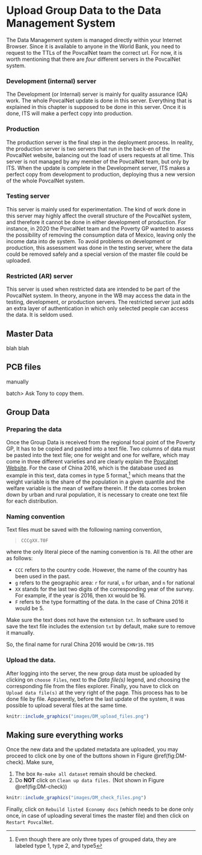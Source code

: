 # Upload Group Data to the Data Management System {#DMGroupData}

The Data Management system is managed directly within your Internet Browser.
Since it is available to anyone in the World Bank, you need to request to the
TTLs of the PovcalNet team the correct url. For now, it is worth mentioning that
there are *four* different servers in the PovcalNet system.

### Development (internal) server {.unnumbered}

The Development (or Internal) server is mainly for quality assurance (QA) work.
The whole PovcalNet update is done in this server. Everything that is explained
in this chapter is supposed to be done in this server. Once it is done, ITS will
make a perfect copy into production.

### Production {.unnumbered}

The production server is the final step in the deployment process. In reality,
the production server is two servers that run in the back-en of the PovcalNet
website, balancing out the load of users requests at all time. This server is
not managed by any member of the PovcalNet team, but only by ITS. When the
update is complete in the Development server, ITS makes a perfect copy from
development to production, deploying thus a new version of the whole PovcalNet
system.

### Testing server {.unnumbered}

This server is mainly used for experimentation. The kind of work done in this
server may highly affect the overall structure of the PovcalNet system, and
therefore it cannot be done in either development of production. For instance,
in 2020 the PovcalNet team and the Poverty GP wanted to assess the possibility
of removing the consumption data of Mexico, leaving only the income data into de
system. To avoid problems on development or production, this assessment was done
in the testing server, where the data could be removed safely and a special
version of the master file could be uploaded.

### Restricted (AR) server {.unnumbered}

This server is used when restricted data are intended to be part of the
PovcalNet system. In theory, anyone in the WB may access the data in the
testing, development, or production servers. The restricted server just adds an
extra layer of authentication in which only selected people can access the data.
It is seldom used.


## Master Data

[blah blah]{.red}

## PCB files

::: {.red}
manually

batch\> Ask Tony to copy them.
:::

## Group Data

### Preparing the data

Once the Group Data is received from the regional focal point of the Poverty GP,
It has to be copied and pasted into a text file. Two columns of data must be
pasted into the text file; one for weight and one for welfare, which may come in
three different varieties and are clearly explain the [Povcalnet
Website](http://iresearch.worldbank.org/PovcalNet/povcalculator.aspx). For the
case of China 2016, which is the database used as example in this text, data
comes in type 5 format,[^data_management-1] which means that the weight variable
is the share of the population in a given quantile and the welfare variable is
the mean of welfare therein. If the data comes broken down by urban and rural
population, it is necessary to create one text file for each distribution.

[^data_management-1]: Even though there are only three types of grouped data,
    they are labeled type 1, type 2, and type5

### Naming convention

Text files must be saved with the following naming convention,

> `CCCgXX.T0F`

where the only literal piece of the naming convention is `T0`. All the other are
as follows:

-   `CCC` refers to the country code. However, the name of the country has been
    used in the past.
-   `g` refers to the geographic area: `r` for rural, `u` for urban, and `n` for
    national
-   `XX` stands for the last two digits of the corresponding year of the survey.
    For example, if the year is 2016, then `XX` would be 16.
-   `F` refers to the type formatting of the data. In the case of China 2016 it
    would be 5.

Make sure the text does not have the extension `txt`. In software used to save
the text file includes the extension `txt` by default, make sure to remove it
manually.

So, the final name for rural China 2016 would be `CHNr16.T05`

### Upload the data.

After logging into the server, the new group data must be uploaded by clicking
on `choose Files`, next to the *Data file(s)* legend, and choosing the
corresponding file from the files explorer. Finally, you have to click on
`Upload data file(s)` at the very right of the page. This process has to be done
file by file. Apparently, before the last update of the system, it was possible
to upload several files at the same time.

```r
knitr::include_graphics("images/DM_upload_files.png")
```

## Making sure everything works

Once the new data and the updated metadata are uploaded, you may proceed to
click one by one of the buttons shown in Figure \@ref(fig:DM-check). Make sure,

1.  The box `Re-make all dataset` remain should be checked.
2.  Do **NOT** click on `Clean up data files.` (Not shown in Figure
    \@ref(fig:DM-check))

```r
knitr::include_graphics("images/DM_check_files.png")
```

Finally, click on `Rebuild listed Economy docs` (which needs to be done only
once, in case of uploading several times the master file) and then click on
`Restart PovcalNet`.
